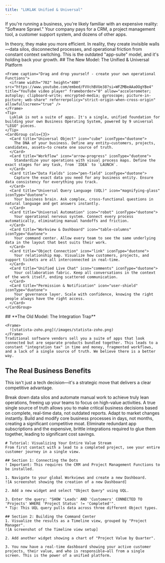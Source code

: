 ```yaml
---
title: "LUKLAK Unified & Universal"
---
```


If you're running a business, you're likely familiar with an expensive reality: "Software Sprawl." Your company pays for a CRM, a project management tool, a customer support system, and dozens of other apps.

<Note>
  In theory, they make you more efficient. In reality, they create invisible walls—data silos, disconnected processes, and operational friction from constant context switching. This is the outdated "app-suite" model, and it's holding back your growth.
</Note>

<Tabs>
  <Tab title="The Luklak Model">
    ## The New Model: The Unified & Universal Platform

    <Frame caption="Drag and drop yourself - create your own operational Functions">
      <iframe width="702" height="400" src="https://www.youtube.com/embed/FVVchBVUe38?si=WFZMBeAAaOOgYBe4" title="YouTube video player" frameborder="0" allow="accelerometer; autoplay; clipboard-write; encrypted-media; gyroscope; picture-in-picture; web-share" referrerpolicy="strict-origin-when-cross-origin" allowfullscreen="true" />
    </Frame>
    <Tip>
      Luklak is not a suite of apps. It's a single, unified foundation for building your own Business Operating System, powered by 9 universal "LEGO" pieces.
    </Tip>
    <CardGroup cols={3}>
      <Card title="Universal Object" icon="cube" iconType="duotone">
        The DNA of your business. Define any entity—customers, projects, candidates, assets—to create one source of truth.
      </Card>
      <Card title="Workflow" icon="arrow-progress" iconType="duotone">
        Standardize your operations with visual process maps. Define the exact stages for any task, from `IDEA` to `LAUNCH`.
      </Card>
      <Card title="Data Fields" icon="pen-field" iconType="duotone">
        Capture the exact data you need for any business entity. Ensure data consistency for everything you track.
      </Card>
      <Card title="Universal Query Language (UQL)" icon="magnifying-glass" iconType="duotone">
        Your business brain. Ask complex, cross-functional questions in natural language and get answers instantly.
      </Card>
      <Card title="Universal Automation" icon="robot" iconType="duotone">
        Your operational nervous system. Connect every process automatically, eliminating manual handoffs and friction.
      </Card>
      <Card title="Workview & Dashboard" icon="table-columns" iconType="duotone">
        Your command center. Allow every team to see the same underlying data in the layout that best suits their work.
      </Card>
      <Card title="Object Connection" icon="link" iconType="duotone">
        Your relationship map. Visualize how customers, projects, and support tickets are all interconnected in real-time.
      </Card>
      <Card title="Unified Live Chat" icon="comments" iconType="duotone">
        Your collaboration fabric. Keep all conversations in the context of the work itself, ending scattered communication.
      </Card>
      <Card title="Permission & Notification" icon="user-shield" iconType="duotone">
        Your governance layer. Scale with confidence, knowing the right people always have the right access.
      </Card>
    </CardGroup>
  </Tab>
  <Tab title="The Old Model">
    ## **The Old Model: The Integration Trap**

    <Frame>
      ![statista-zoho.png](/images/statista-zoho.png)
    </Frame>
    Traditional software vendors sell you a suite of apps that look connected but are separate products bundled together. This leads to a constant "integration tax" in time and money, fragmented workflows, and a lack of a single source of truth. We believe there is a better way.
  </Tab>
</Tabs>

## **The Real Business Benefits**

This isn't just a tech decision—it's a strategic move that delivers a clear competitive advantage.

<AccordionGroup>
  <Accordion title="Radical Efficiency" icon="rocket">
    Break down data silos and automate manual work to achieve truly lean operations, freeing up your teams to focus on high-value activities.
  </Accordion>
  <Accordion title="Total Visibility" icon="eye">
    A true single source of truth allows you to make critical business decisions based on complete, real-time data, not outdated reports.
  </Accordion>
  <Accordion title="Unmatched Agility" icon="bolt">
    Adapt to market changes instantly. Build and modify core business processes in days, not months, creating a significant competitive moat.
  </Accordion>
  <Accordion title="Lower Total Cost of Ownership (TCO)" icon="arrow-down-to-line">
    Eliminate redundant app subscriptions and the expensive, brittle integrations required to glue them together, leading to significant cost savings.
  </Accordion>
</AccordionGroup>

```guidejar
# Tutorial: Visualizing Your Entire Value Stream
From first contact with a lead to a completed project, see your entire customer journey in a single view.

## Section 1: Connecting the Dots
! Important: This requires the CRM and Project Management Functions to be installed.

1. Navigate to your global Workviews and create a new Dashboard.
![A screenshot showing the creation of a new Dashboard]

2. Add a new widget and select "Object Query" using UQL.

3. Enter the query: "SHOW 'Leads' AND 'Customers' CONNECTED TO 'Projects' WHERE 'Project Status' != 'Completed'".
* Tip: This UQL query pulls data across three different Object types.

## Section 2: Building the Command Center
1. Visualize the results as a Timeline view, grouped by "Project Manager".
![A screenshot of the Timeline view setup]

2. Add another widget showing a chart of "Project Value by Quarter".

3. You now have a real-time dashboard showing your active customer projects, their value, and who is responsible—all from a single screen. This is the power of a unified platform.
```